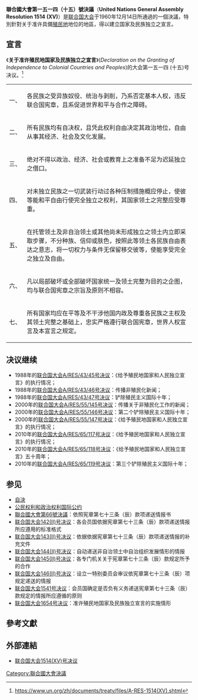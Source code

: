 {{expand language|en}}
{{Infobox UN resolution
|number =  一五一四 (十五)
|organ = 聯合國大會
|date = 十二月十四日
|year = 一九六〇年
|meeting =第十五
|code =A/RES/1514(XV)
|document = http://www.un.org/zh/documents/view_doc.asp?symbol=A/RES/1514(XV)
|for =
|abstention =
|against =
|subject =关于准许殖民地国家及民族独立之宣言
|result = 被采用
|image = 关于准许殖民地国家及民族独立的宣言.pdf
|caption = 
}}
'''聯合國大會第一五一四（十五）號決議'''（'''United Nations General Assembly Resolution 1514 (XV)'''）是[[联合国大会|联合国大会]]于1960年12月14日所通過的一個決議，特別針對关于准许具備[[殖民地|殖民地]]地位的地區，得以建立国家及民族独立之宣言。

==宣言==
《'''关于准许殖民地国家及民族独立之宣言'''》(''Declaration on the Granting of Independence to Colonial Countries and Peoples'')的大会第一五一四 (十五)号决议。<ref>https://www.un.org/zh/documents/treaty/files/A-RES-1514(XV).shtml</ref>

{|
|一、||各民族之受异族奴役、统治与剥削，乃系否定基本人权，违反联合国宪章，且系促进世界和平与合作之障碍。
|-
|二、||所有民族均有自决权，且凭此权利自由决定其政治地位，自由从事其经济、社会及文化发展。 
|-
|三、||绝对不得以政治、经济、社会或教育上之准备不足为迟延独立之借口。 
|-
|四、||对未独立民族之一切武装行动过各种压制措施概应停止，使彼等能和平自由行使完全独立之权利，其国家领土之完整应受尊重。 
|-
|五、||在托管领土及非自治领土或其他尚未形成独立之领土内立即采取步骤，不分种族、信仰或肤色，按照此等领土各民族自由表达之意志，将一切权力与条件无保留移交彼等，使能享受完全之独立及自由。
|-
|六、||凡以局部破坏或全部破坏国家统一及领土完整为目的之企图，均与联合国宪章之宗旨及原则不相容。
|-
|七、||所有国家均应在平等及不干涉他国内政及尊重各民族之主权及其领土完整之基础上，忠实严格遵行联合国宪章，世界人权宣言及本宣言之规定。 
|}

==决议继续==
* 1988年的[[联合国大会A/RES/43/45号决议|联合国大会A/RES/43/45号决议]]：《给予殖民地国家和人民独立宣言》的执行情况；
* 1988年的[[联合国大会A/RES/43/46号决议|联合国大会A/RES/43/46号决议]]：传播非殖民化新闻；
* 1988年的[[联合国大会A/RES/43/47号决议|联合国大会A/RES/43/47号决议]]：铲除殖民主义国际十年；
* 2000年的[[联合国大会A/RES/55/145号决议|联合国大会A/RES/55/145号决议]]：传播关于非殖民化工作的新闻；
* 2000年的[[联合国大会A/RES/55/146号决议|联合国大会A/RES/55/146号决议]]：第二个铲除殖民主义国际十年；
* 2000年的[[联合国大会A/RES/55/147号决议|联合国大会A/RES/55/147号决议]]：《给予殖民地国家和人民独立宣言》的执行情况；
* 2010年的[[联合国大会A/RES/65/117号决议|联合国大会A/RES/65/117号决议]]：《给予殖民地国家和人民独立宣言》的执行情况；
* 2010年的[[联合国大会A/RES/65/118号决议|联合国大会A/RES/65/118号决议]]：《给予殖民地国家和人民独立宣言》五十周年；
* 2010年的[[联合国大会A/RES/65/119号决议|联合国大会A/RES/65/119号决议]]：第三个铲除殖民主义国际十年；

==参见==
* [[自決|自決]]
* [[公民权利和政治权利国际公约|公民权利和政治权利国际公约]]
* [[聯合國大會第66號決議|聯合國大會第66號決議]]：依照宪章第七十三条（辰）款项递送情报书
* [[联合国大会142(II)号决议|联合国大会142(II)号决议]]：各会员国依据宪章第七十三条（辰）款项递送情报所应遵用的标准格式
* [[联合国大会143(II)号决议|联合国大会143(II)号决议]]：依据依据宪章第七十三条（辰）款项递送情报的补充文件
* [[联合国大会144(II)号决议|联合国大会144(II)号决议]]：自动递送非自治领土中自治组织发展情形的情报
* [[联合国大会145(II)号决议|联合国大会145(II)号决议]]：各专门机关关于宪章第七十三条（辰）款规定所予的合作
* [[联合国大会146(II)号决议|联合国大会146(II)号决议]]：设立一特别委员会审议依宪章第七十三条（辰）项规定递送的情报
* [[联合国大会1541号决议|联合国大会1541号决议]]：会员国确定是否负有义务递送宪章第七十三条（辰）款规定的情报所应遵循的原则
* [[联合国大会1654号决议|联合国大会1654号决议]]：准许殖民地国家及民族独立宣言的实施情形

==參考文獻==
{{reflist}}

==外部連結==
* [http://www.un.org/zh/documents/view_doc.asp?symbol=A/RES/1514(XV) 联合国大会1514(XV)号决议] {{Wayback|url=http://www.un.org/zh/documents/view_doc.asp?symbol=A%2FRES%2F1514%28XV%29 |date=20191031192902 }}

{{Wikisource|联合国大会1514号决议}}

[[Category:聯合國大會決議|Category:聯合國大會決議]]